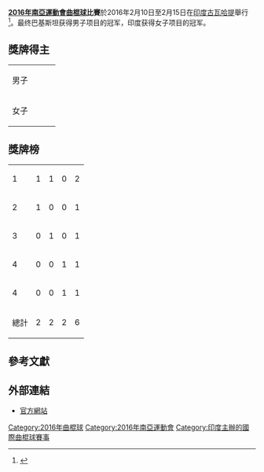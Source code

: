 {{Expand language|time=2016-06-07T02:16:42+00:00}}
{{refimprove|time=2016-06-07T02:16:42+00:00}}
'''[[2016年南亞運動會|2016年南亞運動會]][[曲棍球|曲棍球]]比賽'''於2016年2月10日至2月15日在[[印度|印度]][[古瓦哈提|古瓦哈提]]舉行<ref>{{Cite web |title=Competition Schedule - 12th South Asian Games, Guwahati & Shillong |url=http://www.southasiangames2016.com/CompetitionSchedule.aspx |website=www.southasiangames2016.com |access-date=2016-01-17 |deadurl=yes |archiveurl=https://web.archive.org/web/20160125171008/http://www.southasiangames2016.com/CompetitionSchedule.aspx |archivedate=2016-01-25 }}</ref>。最终巴基斯坦获得男子项目的冠军，印度获得女子项目的冠军。

==獎牌得主==
{| {{MedalistTable|type=項目}}
|-
|男子
|{{flagIOC2team|PAK|2016年南亞運動會}}
|{{flagIOC2team|IND|2016年南亞運動會}}
|{{flagIOC2team|BAN|2016年南亞運動會}}
|-
|女子
|{{flagIOC2team|IND|2016年南亞運動會}}
|{{flagIOC2team|SRI|2016年南亞運動會}}
|{{flagIOC2team|NEP|2016年南亞運動會}}
|}

==獎牌榜==
{| {{RankedMedalTable|nation-width=200px}}
|- 
|1||align=left|{{flagIOC2team|IND|2016年南亞運動會}}||1||1||0||2
|-
|2||align=left|{{flagIOC2team|PAK|2016年南亞運動會}}||1||0||0||1
|-
|3||align=left|{{flagIOC2team|SRI|2016年南亞運動會}}||0||1||0||1
|- 
|4||align=left|{{flagIOC2team|NEP|2016年南亞運動會}}||0||0||1||1
|- 
|4||align=left|{{flagIOC2team|BAN|2016年南亞運動會}}||0||0||1||1
|-
!colspan=2| 總計 || 2 || 2 || 2 || 6
|}

==參考文獻==
{{Reflist}}

==外部連結==
*[https://web.archive.org/web/20160226213346/http://www.southasiangames2016.com/ 官方網站]

[[Category:2016年曲棍球|Category:2016年曲棍球]]
[[Category:2016年南亞運動會|Category:2016年南亞運動會]]
[[Category:印度主辦的國際曲棍球賽事|Category:印度主辦的國際曲棍球賽事]]